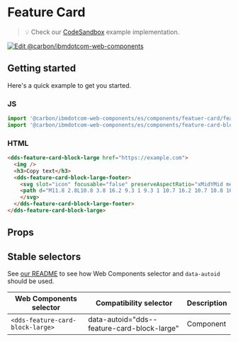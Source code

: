 
# Feature Card

> 💡 Check our
> [CodeSandbox](https://githubbox.com/carbon-design-system/carbon-for-ibm-dotcom/tree/master/packages/web-components/examples/codesandbox/components/feature-card-block-large)
> example implementation.

[![Edit @carbon/ibmdotcom-web-components](https://codesandbox.io/static/img/play-codesandbox.svg)](https://githubbox.com/carbon-design-system/carbon-for-ibm-dotcom/tree/master/packages/web-components/examples/codesandbox/components/feature-card-block-large)

## Getting started

Here's a quick example to get you started.

### JS

```javascript
import '@carbon/ibmdotcom-web-components/es/components/featuer-card/feature-card-block-large-footer.js';
import '@carbon/ibmdotcom-web-components/es/components/feature-card-block-large/feature-card-block-large.js';
```

### HTML

```html
<dds-feature-card-block-large href="https://example.com">
  <img />
  <h3>Copy text</h3>
  <dds-feature-card-block-large-footer>
    <svg slot="icon" focusable="false" preserveAspectRatio="xMidYMid meet" xmlns="http://www.w3.org/2000/svg" fill="currentColor" aria-hidden="true" width="20" height="20" viewBox="0 0 20 20">
    <path d="M11.8 2.8L10.8 3.8 16.2 9.3 1 9.3 1 10.7 16.2 10.7 10.8 16.2 11.8 17.2 19 10z"></path>
    </svg>
  </dds-feature-card-block-large-footer>
</dds-feature-card-block-large>
```

## Props

<Props of="dds-feature-card-block-large" />

## Stable selectors

See [our README](https://github.com/carbon-design-system/carbon-for-ibm-dotcom/tree/master/packages/web-components#stable-selectors-for-analytics-and-integratione2e-testing-in-web-components) to see how Web Components selector and `data-autoid` should be used.

| Web Components selector          | Compatibility selector                      | Description |
| -------------------------------- | ------------------------------------------- | ----------- |
| `<dds-feature-card-block-large>` | data-autoid="dds--feature-card-block-large" | Component   |


<Description markdown={contributing} />
